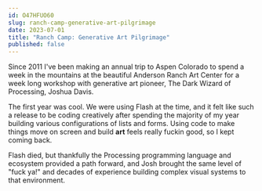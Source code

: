 ```yaml
---
id: O47HFUO60
slug: ranch-camp-generative-art-pilgrimage
date: 2023-07-01
title: "Ranch Camp: Generative Art Pilgrimage"
published: false
---
```


Since 2011 I've been making an annual trip to Aspen Colorado to spend a week in the mountains at the beautiful Anderson Ranch Art Center for a week long workshop with generative art pioneer, The Dark Wizard of Processing, Joshua Davis.

The first year was cool. We were using Flash at the time, and it felt like such a release to be coding creatively after spending the majority of my year building various configurations of lists and forms. Using code to make things move on screen and build **art** feels really fuckin good, so I kept coming back.

Flash died, but thankfully the Processing programming language and ecosystem provided a path forward, and Josh brought the same level of "fuck ya!" and decades of experience building complex visual systems to that environment.